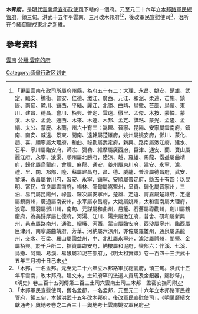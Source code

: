 '''木邦府'''，是[[明代|明代]][[雲南承宣布政使司|雲南承宣布政使司]]下轄的一個府。元至元二十六年立[[木邦路軍民總管府|木邦路軍民總管府]]，領三甸。洪武十五年平雲南，三月改木邦府<ref>「更置雲南布政司所屬府州縣，為府五十有二：大理、永昌、姚安、楚雄、武定、臨安、騰衝、普安、仁德、澂江、廣西、元江、和泥、柔遠、芒施、鎮康、南甸、麓川、鎮西、平緬、麗江、北勝、曲靖、烏撒、芒部、烏蒙、東川、建昌、德昌、會川、栢興、普定、雲遠、徹里、孟傑、木按、蒙憐、蒙萊、木朵、孟愛、通西、木來、木連、木邦、孟定、謀粘、蒙光、孟隆、孟絹、太公、蒙慶、木蘭，州六十有三：嵩盟、晉寧、昆陽、安寧屬雲南府，鎮南、南安、威遠、景東、開南、遠幹屬楚雄府，姚州屬姚安府，鄧川、蒙化、趙、喜、順寧屬大理府，和曲、祿勸屬武定府，新興、路南屬澂江府，建水、石平、寧川屬臨安府，師宗、彌勒、維摩屬廣西府，巨津、通安、蘭、寶山屬麗江府，永寧、浪渠、順州屬北勝府，陸涼、越、羅雄、馬龍、霑益屬曲靖府，歸化屬烏蒙府，會理、麻龍、通安、姜州屬東川府，建安、永寧、瀘、禮、里、闊、邛部、隆、蘇屬建昌府，昌、德、威龍、普濟屬德昌府，武安、黎溪、永昌屬會川府，習安、永寧、鎮寧、安順屬普定府，縣五十有四：以昆明、富民、宜良屬雲南府，楊林、邵甸屬嵩盟州，呈貢、歸化屬晋寧州，三泊、易門屬昆陽州，祿豊、羅次屬安寧州，楚雄、定遠、諤嘉屬楚雄府，定邊屬鎮南州，廣通屬南安州，永平屬永昌府，大姚屬姚州，太和雲南屬大理府，浪穹、鳳羽屬鄧川州，南甸、元謀屬和曲州，易籠、石舊屬祿勸州，劍川屬鶴慶府，為美歸厚屬仁德府，河湯、江川、陽宗屬澂江府，普舍、研和屬新興州，邑市屬路南州，通海、嶍峨、河西、蒙自屬臨安府，西沙屬寧州，臨西屬巨津州，南寧屬曲靖府，芳華、河納屬六涼州，亦佐屬羅雄州，通泉屬馬龍州，交水、石梁、羅山屬霑益州，中、北社屬永寧州，瀘沽屬禮州，閏鹽、金屬栢興。於千戶所二，捨資屬臨安府，納樓屬和泥府，蠻部六：伴溪、七溪、烏撒、阿頭、易溪、易娘屬和泥芒部府」，《明太祖實錄》卷一百四十三洪武十五年三月初十日己未</ref><ref>「木邦，一名孟邦。元至元二十六年立木邦路軍民總管府，領三甸。洪武十五年平雲南，改木邦府。建文末，土知府罕的法遣人貢馬及金銀器，賜鈔幣」。《明史》卷三百十五列傳第二百三土司六雲南土司三木邦　孟密安撫司附</ref>，後改軍民宣慰使司<ref>「木邦軍民宣慰使司，舊名孟都，一名孟邦，元至元二十六年立木邦路軍民總管府，領三甸，本朝洪武十五年改木邦府，後改軍民宣慰使司」，《明萬曆續文獻通考》輿地考卷之二百三十一輿地考七雲南姚安軍民府</ref>，治所在今緬甸[[臘戍|臘戍]]東北之[[新維|新維]]。

== 參考資料 ==
{{reflist}}
{{雲南承宣布政使司行政區劃}}
[[分類:明朝的府|雲南]]
[[分類:雲南的府|分類:雲南的府]]
[[Category:缅甸行政区划史|Category:缅甸行政区划史]]